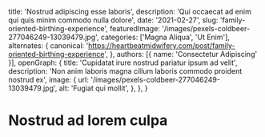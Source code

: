   title: 'Nostrud adipiscing esse laboris',
  description: 'Qui occaecat ad enim qui quis minim commodo nulla dolore',
  date: '2021-02-27',
  slug: 'family-oriented-birthing-experience',
  featuredImage: '/images/pexels-coldbeer-277046249-13039479.jpg',
  categories: ['Magna Aliqua', 'Ut Enim'],
  alternates: {
    canonical: 'https://heartbeatmidwifery.com/post/family-oriented-birthing-experience',
  },
  authors: [{ name: 'Consectetur Adipiscing' }],
  openGraph: {
    title: 'Cupidatat irure nostrud pariatur ipsum ad velit',
    description: 'Non anim laboris magna cillum laboris commodo proident nostrud ex',
    image: {
      url: '/images/pexels-coldbeer-277046249-13039479.jpg',
      alt: 'Fugiat qui mollit',
    },
  },
}


# Nostrud ad lorem culpa

<Gallery columns={1}>
  <GalleryItem
    src="/images/pexels-coldbeer-277046249-13039479.jpg"
    size="large"
  />
  <GalleryItem
    src="/images/pexels-daniel-43199-158976-1.jpg"
    size="large"
  />
  <GalleryItem
    src="/images/pexels-daniel-43199-158976-1.jpg"
    size="large"
  />
</Gallery>
